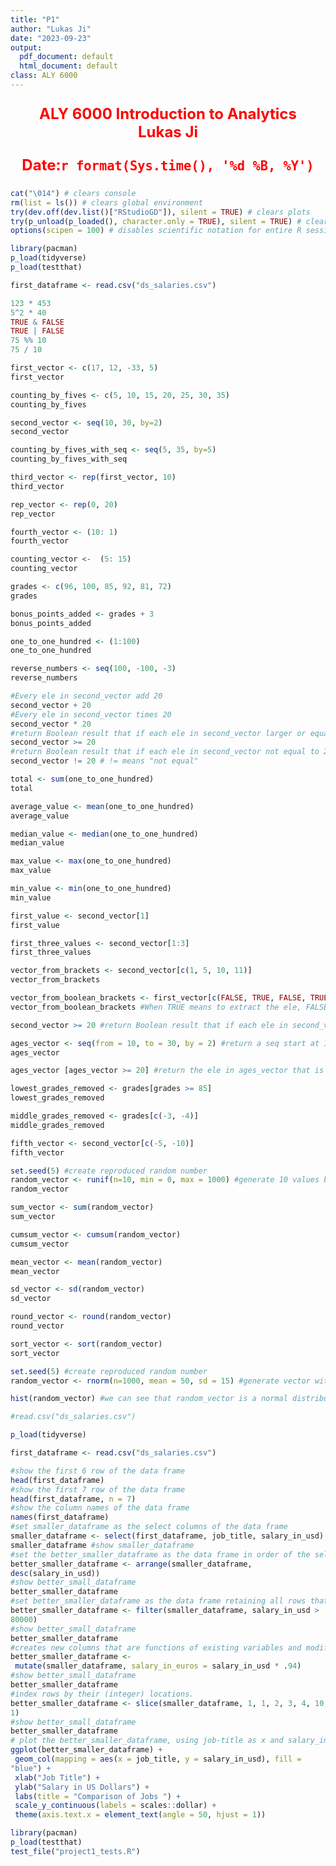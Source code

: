 ---
title: "P1"
author: "Lukas Ji"
date: "2023-09-23"
output:
  pdf_document: default
  html_document: default
class: ALY 6000
---

<CENTER>
<FONT SIZE = 5, color = "red">
<P>
<B>ALY 6000 Introduction to Analytics</B>
<BR>
<B>Lukas Ji</B>
<P>
<B>Date:`r format(Sys.time(), '%d %B, %Y')`</B>
<P>
</FONT>
</CENTER>

```{r setup, include = FALSE, meassage = FALSE, warning = FALSE, echo = FALSE}
cat("\014") # clears console 
rm(list = ls()) # clears global environment 
try(dev.off(dev.list()["RStudioGD"]), silent = TRUE) # clears plots
try(p_unload(p_loaded(), character.only = TRUE), silent = TRUE) # clears packages 
options(scipen = 100) # disables scientific notation for entire R session

library(pacman)
p_load(tidyverse)
p_load(testthat)

first_dataframe <- read.csv("ds_salaries.csv")
```

```{r Q1, include=TRUE, message=FALSE, warning=FALSE, echo=TRUE}
123 * 453
5^2 * 40
TRUE & FALSE
TRUE | FALSE
75 %% 10
75 / 10
```

```{r Q2, include=TRUE, message=FALSE, warning=FALSE, echo=TRUE}
first_vector <- c(17, 12, -33, 5)
first_vector
```

```{r Q3, include=TRUE, message=FALSE, warning=FALSE, echo=TRUE}
counting_by_fives <- c(5, 10, 15, 20, 25, 30, 35)
counting_by_fives
```

```{r Q4, include=TRUE, message=FALSE, warning=FALSE, echo=TRUE}
second_vector <- seq(10, 30, by=2)
second_vector
```

```{r Q5, include=TRUE, message=FALSE, warning=FALSE, echo=TRUE}
counting_by_fives_with_seq <- seq(5, 35, by=5)
counting_by_fives_with_seq
```

```{r Q6, include=TRUE, message=FALSE, warning=FALSE, echo=TRUE}
third_vector <- rep(first_vector, 10)
third_vector
```

```{r Q7, include=TRUE, message=FALSE, warning=FALSE, echo=TRUE}
rep_vector <- rep(0, 20)
rep_vector
```

```{r Q8, include=TRUE, message=FALSE, warning=FALSE, echo=TRUE}
fourth_vector <- (10: 1)
fourth_vector
```

```{r Q9, include=TRUE, message=FALSE, warning=FALSE, echo=TRUE}
counting_vector <-  (5: 15)
counting_vector
```

```{r Q10, include=TRUE, message=FALSE, warning=FALSE, echo=TRUE}
grades <- c(96, 100, 85, 92, 81, 72)
grades
```

```{r Q11, include=TRUE, message=FALSE, warning=FALSE, echo=TRUE}
bonus_points_added <- grades + 3
bonus_points_added
```

```{r Q12, include=TRUE, message=FALSE, warning=FALSE, echo=TRUE}
one_to_one_hundred <- (1:100)
one_to_one_hundred
```

```{r Q13, include=TRUE, message=FALSE, warning=FALSE, echo=TRUE}
reverse_numbers <- seq(100, -100, -3)
reverse_numbers
```

```{r Q14, include=TRUE, message=FALSE, warning=FALSE, echo=TRUE}
#Every ele in second_vector add 20
second_vector + 20 
#Every ele in second_vector times 20
second_vector * 20 
#return Boolean result that if each ele in second_vector larger or equal to 20
second_vector >= 20
#return Boolean result that if each ele in second_vector not equal to 20
second_vector != 20 # != means "not equal"
```

```{r Q15, include=TRUE, message=FALSE, warning=FALSE, echo=TRUE}
total <- sum(one_to_one_hundred)
total
```

```{r Q16, include=TRUE, message=FALSE, warning=FALSE, echo=TRUE}
average_value <- mean(one_to_one_hundred)
average_value
```

```{r Q17, include=TRUE, message=FALSE, warning=FALSE, echo=TRUE}
median_value <- median(one_to_one_hundred)
median_value
```

```{r Q18, include=TRUE, message=FALSE, warning=FALSE, echo=TRUE}
max_value <- max(one_to_one_hundred)
max_value
```

```{r Q19, include=TRUE, message=FALSE, warning=FALSE, echo=TRUE}
min_value <- min(one_to_one_hundred)
min_value
```

```{r Q20, include=TRUE, message=FALSE, warning=FALSE, echo=TRUE}
first_value <- second_vector[1]
first_value
```

```{r Q21, include=TRUE, message=FALSE, warning=FALSE, echo=TRUE}
first_three_values <- second_vector[1:3]
first_three_values
```

```{r Q22, include=TRUE, message=FALSE, warning=FALSE, echo=TRUE}
vector_from_brackets <- second_vector[c(1, 5, 10, 11)]
vector_from_brackets
```

```{r Q23, include=TRUE, message=FALSE, warning=FALSE, echo=TRUE}
vector_from_boolean_brackets <- first_vector[c(FALSE, TRUE, FALSE, TRUE)]
vector_from_boolean_brackets #When TRUE means to extract the ele, FALSE means do not extract the ele, that why we extract second and fourth ele in first_vector
```

```{r Q24, include=TRUE, message=FALSE, warning=FALSE, echo=TRUE}
second_vector >= 20 #return Boolean result that if each ele in second_vector larger or equal to 20
```

```{r Q25, include=TRUE, message=FALSE, warning=FALSE, echo=TRUE}
ages_vector <- seq(from = 10, to = 30, by = 2) #return a seq start at 10 end at 30 by 2
ages_vector
```

```{r Q26, include=TRUE, message=FALSE, warning=FALSE, echo=TRUE}
ages_vector [ages_vector >= 20] #return the ele in ages_vector that is larger or equal to 20
```

```{r Q27, include=TRUE, message=FALSE, warning=FALSE, echo=TRUE}
lowest_grades_removed <- grades[grades >= 85]
lowest_grades_removed
```

```{r Q28, include=TRUE, message=FALSE, warning=FALSE, echo=TRUE}
middle_grades_removed <- grades[c(-3, -4)]
middle_grades_removed
```

```{r Q29, include=TRUE, message=FALSE, warning=FALSE, echo=TRUE}
fifth_vector <- second_vector[c(-5, -10)]
fifth_vector
```

```{r Q30, include=TRUE, message=FALSE, warning=FALSE, echo=TRUE}
set.seed(5) #create reproduced random number
random_vector <- runif(n=10, min = 0, max = 1000) #generate 10 values between 0 and 1000
random_vector
```

```{r Q31, include=TRUE, message=FALSE, warning=FALSE, echo=TRUE}
sum_vector <- sum(random_vector)
sum_vector
```

```{r Q32, include=TRUE, message=FALSE, warning=FALSE, echo=TRUE}
cumsum_vector <- cumsum(random_vector)
cumsum_vector
```

```{r Q33, include=TRUE, message=FALSE, warning=FALSE, echo=TRUE}
mean_vector <- mean(random_vector)
mean_vector
```

```{r Q34, include=TRUE, message=FALSE, warning=FALSE, echo=TRUE}
sd_vector <- sd(random_vector)
sd_vector
```

```{r Q35, include=TRUE, message=FALSE, warning=FALSE, echo=TRUE}
round_vector <- round(random_vector)
round_vector
```

```{r Q36, include=TRUE, message=FALSE, warning=FALSE, echo=TRUE}
sort_vector <- sort(random_vector)
sort_vector
```

```{r Q37, include=TRUE, message=FALSE, warning=FALSE, echo=TRUE}
set.seed(5) #create reproduced random number
random_vector <- rnorm(n=1000, mean = 50, sd = 15) #generate vector with length 1000 with mean 50 and sd 15
```

```{r Q38, include=TRUE, message=FALSE, warning=FALSE, echo=TRUE}
hist(random_vector) #we can see that random_vector is a normal distribution with length 1000 mean near 50 sd around 15
```

```{r Q39, include=TRUE, message=FALSE, warning=FALSE, echo=TRUE}
#read.csv("ds_salaries.csv")
```

```{r Q40, include=TRUE, message=FALSE, warning=FALSE, echo=TRUE}
p_load(tidyverse)
```

```{r Q41, include=TRUE, message=FALSE, warning=FALSE, echo=TRUE}
first_dataframe <- read.csv("ds_salaries.csv")
```

```{r Q42, include=TRUE, message=FALSE, warning=FALSE, echo=TRUE}
#show the first 6 row of the data frame
head(first_dataframe)
#show the first 7 row of the data frame
head(first_dataframe, n = 7)
#show the column names of the data frame
names(first_dataframe)
#set smaller_dataframe as the select columns of the data frame
smaller_dataframe <- select(first_dataframe, job_title, salary_in_usd)
smaller_dataframe #show smaller_dataframe
#set the better_smaller_dataframe as the data frame in order of the selected column
better_smaller_dataframe <- arrange(smaller_dataframe, 
desc(salary_in_usd))
#show better_small_dataframe
better_smaller_dataframe 
#set better_smaller_dataframe as the data frame retaining all rows that satisfy the conditions
better_smaller_dataframe <- filter(smaller_dataframe, salary_in_usd >
80000)
#show better_small_dataframe
better_smaller_dataframe
#creates new columns that are functions of existing variables and modify it *0.94
better_smaller_dataframe <-
 mutate(smaller_dataframe, salary_in_euros = salary_in_usd * .94)
#show better_small_dataframe
better_smaller_dataframe
#index rows by their (integer) locations.
better_smaller_dataframe <- slice(smaller_dataframe, 1, 1, 2, 3, 4, 10, 
1)
#show better_small_dataframe
better_smaller_dataframe
# plot the better_smaller_dataframe, using job-title as x and salary_in_usd as y, fill it with color blue, name x as "Job Title" and y as "Salary in US Dollars",set the title of the graph as "Comparison of Jobs", add dollar sign to y and set the column names of x as angle of 50 and heigh just to 1
ggplot(better_smaller_dataframe) +
 geom_col(mapping = aes(x = job_title, y = salary_in_usd), fill =
"blue") +
 xlab("Job Title") +
 ylab("Salary in US Dollars") +
 labs(title = "Comparison of Jobs ") +
 scale_y_continuous(labels = scales::dollar) +
 theme(axis.text.x = element_text(angle = 50, hjust = 1))
```

```{r test, include=TRUE, message=FALSE, warning=FALSE, echo=TRUE}
library(pacman)
p_load(testthat)
test_file("project1_tests.R")
```
